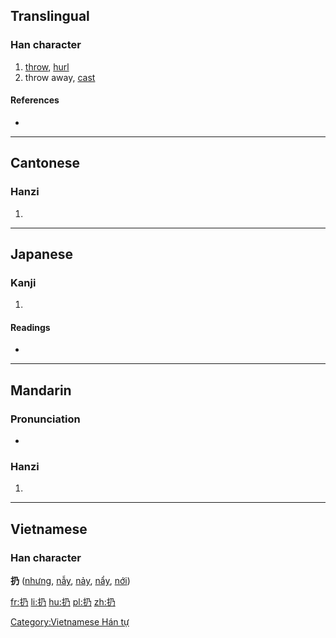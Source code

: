 ==Translingual==

===Han character===
{{Han char|rn=64|rad=手|as=02|sn=5|four=5702<sub>7</sub>|canj=手弓竹尸 (QNHS)}}

# [[throw]], [[hurl]]
# throw away, [[cast]]

====References====
* {{Han ref|kx=0417.130|dkj=11782|dj=0764.010|hdz=31828.010|uh=6254|ud=25172|bh=A5B5|bd=42421}}

----

==Cantonese==

===Hanzi===
{{yue-hanzi|jyut=|y=wing4, ying4}}

# {{defn|lang=yue|sort=手02}}

----

==Japanese==

===Kanji===
{{ja-kanji|grade=|rs=手02}}

# {{defn|lang=ja|sort=手02}}

====Readings====
* {{ja-readings|on=じょう (jō), にょう (nyō)|kun=[[よる]] (yoru), [[ふれる]] (fureru), [[すてる]] (suteru)}}

----

==Mandarin==

===Pronunciation===
* {{audio|Zh-reng.ogg|Audio}}

===Hanzi===
{{cmn-hanzi|pin=[[rēng]] ([[reng1]]), [[rèng]] ([[reng4]])|wg=jeng<sup>1</sup>, jeng<sup>4</sup>}}
#{{defn|lang=cmn|sort=手02}}

----

==Vietnamese==
===Han character===
'''扔''' ([[nhưng]], [[nẫy]], [[nảy]], [[nẩy]], [[nới]])

[[Category:Vietnamese Hán tự]]

[[fr:扔]]
[[li:扔]]
[[hu:扔]]
[[pl:扔]]
[[zh:扔]]